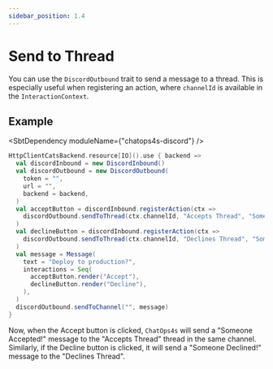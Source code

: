 ```yaml
---
sidebar_position: 1.4
---
```



# Send to Thread

You can use the `DiscordOutbound` trait to send a message to a thread. This is especially useful when registering an action, where `channelId` is available in the `InteractionContext`.

## Example

<SbtDependency moduleName={"chatops4s-discord"} />

```scala
HttpClientCatsBackend.resource[IO]().use { backend =>
  val discordInbound = new DiscordInbound()
  val discordOutbound = new DiscordOutbound(
    token = "",
    url = "",
    backend = backend,
  )
  val acceptButton = discordInbound.registerAction(ctx =>
    discordOutbound.sendToThread(ctx.channelId, "Accepts Thread", "Someone Accepted!")
  )
  val declineButton = discordInbound.registerAction(ctx =>
    discordOutbound.sendToThread(ctx.channelId, "Declines Thread", "Someone Declined!")
  )
  val message = Message(
    text = "Deploy to production?",
    interactions = Seq(
      acceptButton.render("Accept"),
      declineButton.render("Decline"),
    ),
  )
  discordOutbound.sendToChannel("", message)
}
```

Now, when the Accept button is clicked, `ChatOps4s` will send a "Someone Accepted!" message to the "Accepts Thread" thread in the same channel. Similarly, if the Decline button is clicked, it will send a "Someone Declined!" message to the "Declines Thread".
